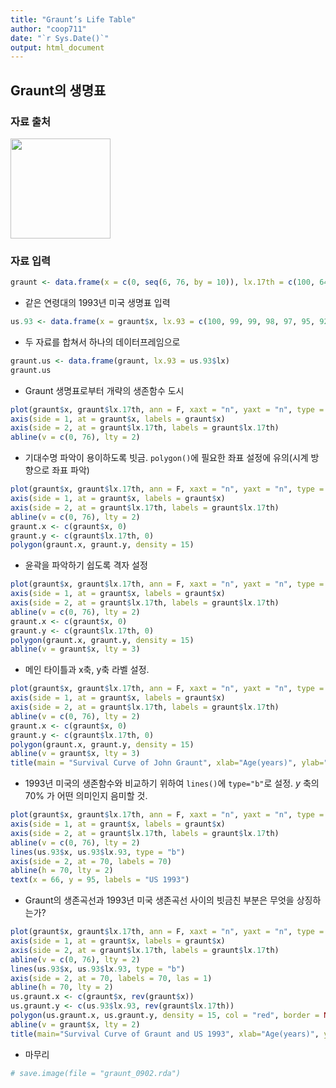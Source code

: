 ```yaml
---
title: "Graunt’s Life Table"
author: "coop711"
date: "`r Sys.Date()`"
output: html_document
---
```


## Graunt의 생명표


###  자료 출처


<img src = "../pics/graunt_table.png" width = "160"/>

<!--![Graunt 와 1993년 미국](../pics/graunt_table.png)-->


### 자료 입력

```r
graunt <- data.frame(x = c(0, seq(6, 76, by = 10)), lx.17th = c(100, 64, 40, 25, 16, 10, 6, 3, 1))
```

*  같은 연령대의 1993년 미국 생명표 입력

```r
us.93 <- data.frame(x = graunt$x, lx.93 = c(100, 99, 99, 98, 97, 95, 92, 84, 70))
```

* 두 자료를 합쳐서 하나의 데이터프레임으로 

```r
graunt.us <- data.frame(graunt, lx.93 = us.93$lx)
graunt.us
```


* Graunt 생명표로부터 개략의 생존함수 도시

```r
plot(graunt$x, graunt$lx.17th, ann = F, xaxt = "n", yaxt = "n", type = "b")
axis(side = 1, at = graunt$x, labels = graunt$x)
axis(side = 2, at = graunt$lx.17th, labels = graunt$lx.17th)
abline(v = c(0, 76), lty = 2)
```

* 기대수명 파악이 용이하도록 빗금. `polygon()`에 필요한 좌표 설정에 유의(시계 방향으로 좌표 파악)

```r
plot(graunt$x, graunt$lx.17th, ann = F, xaxt = "n", yaxt = "n", type = "b")
axis(side = 1, at = graunt$x, labels = graunt$x)
axis(side = 2, at = graunt$lx.17th, labels = graunt$lx.17th)
abline(v = c(0, 76), lty = 2)
graunt.x <- c(graunt$x, 0)
graunt.y <- c(graunt$lx.17th, 0)
polygon(graunt.x, graunt.y, density = 15)
```

* 윤곽을 파악하기 쉽도록 격자 설정

```r
plot(graunt$x, graunt$lx.17th, ann = F, xaxt = "n", yaxt = "n", type = "b")
axis(side = 1, at = graunt$x, labels = graunt$x)
axis(side = 2, at = graunt$lx.17th, labels = graunt$lx.17th)
abline(v = c(0, 76), lty = 2)
graunt.x <- c(graunt$x, 0)
graunt.y <- c(graunt$lx.17th, 0)
polygon(graunt.x, graunt.y, density = 15)
abline(v = graunt$x, lty = 3)
```

* 메인 타이틀과 x축, y축 라벨 설정.

```r
plot(graunt$x, graunt$lx.17th, ann = F, xaxt = "n", yaxt = "n", type = "b")
axis(side = 1, at = graunt$x, labels = graunt$x)
axis(side = 2, at = graunt$lx.17th, labels = graunt$lx.17th)
abline(v = c(0, 76), lty = 2)
graunt.x <- c(graunt$x, 0)
graunt.y <- c(graunt$lx.17th, 0)
polygon(graunt.x, graunt.y, density = 15)
abline(v = graunt$x, lty = 3)
title(main = "Survival Curve of John Graunt", xlab="Age(years)", ylab="Survival Rate(%)")
```

* 1993년 미국의 생존함수와 비교하기 위하여 `lines()`에 `type="b"`로 설정. $y$ 축의 70% 가 어떤 의미인지 음미할 것.  

```r
plot(graunt$x, graunt$lx.17th, ann = F, xaxt = "n", yaxt = "n", type = "b")
axis(side = 1, at = graunt$x, labels = graunt$x)
axis(side = 2, at = graunt$lx.17th, labels = graunt$lx.17th)
abline(v = c(0, 76), lty = 2)
lines(us.93$x, us.93$lx.93, type = "b")
axis(side = 2, at = 70, labels = 70)
abline(h = 70, lty = 2)
text(x = 66, y = 95, labels = "US 1993")
```

* Graunt의 생존곡선과 1993년 미국 생존곡선 사이의 빗금친 부분은 무엇을 상징하는가?

```r
plot(graunt$x, graunt$lx.17th, ann = F, xaxt = "n", yaxt = "n", type = "b")
axis(side = 1, at = graunt$x, labels = graunt$x)
axis(side = 2, at = graunt$lx.17th, labels = graunt$lx.17th)
abline(v = c(0, 76), lty = 2)
lines(us.93$x, us.93$lx.93, type = "b")
axis(side = 2, at = 70, labels = 70, las = 1)
abline(h = 70, lty = 2)
us.graunt.x <- c(graunt$x, rev(graunt$x))
us.graunt.y <- c(us.93$lx.93, rev(graunt$lx.17th))
polygon(us.graunt.x, us.graunt.y, density = 15, col = "red", border = NA)
abline(v = graunt$x, lty = 2)
title(main="Survival Curve of Graunt and US 1993", xlab="Age(years)", ylab="Survival Rate(%)")
```

* 마무리

```r
# save.image(file = "graunt_0902.rda")
```
